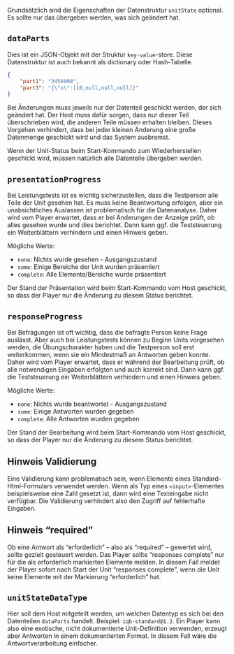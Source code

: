 Grundsätzlich sind die Eigenschaften der Datenstruktur `unitState` optional. Es sollte nur das übergeben werden, was sich geändert hat.

## `dataParts`

Dies ist ein JSON-Objekt mit der Struktur `key-value`-store. Diese Datenstruktur ist auch bekannt als dictionary oder Hash-Tabelle.

```.json
{
    "part1": "3456998",
    "part3": "{\"x\":[10,null,null,null]}"
}

```

Bei Änderungen muss jeweils nur der Datenteil geschickt werden, der sich geändert hat. Der Host muss dafür sorgen, dass nur dieser Teil überschrieben wird, die anderen Teile müssen erhalten bleiben. Dieses Vorgehen verhindert, dass bei jeder kleinen Änderung eine große Datenmenge geschickt wird und das System ausbremst.

Wenn der Unit-Status beim Start-Kommando zum Wiederherstellen geschickt wird, müssen natürlich alle Datenteile übergeben werden.

## `presentationProgress`

Bei Leistungstests ist es wichtig sicherzustellen, dass die Testperson alle Teile der Unit gesehen hat. Es muss keine Beantwortung erfolgen, aber ein unabsichtliches Auslassen ist problematisch für die Datenanalyse. Daher wird vom Player erwartet, dass er bei Änderungen der Anzeige prüft, ob alles gesehen wurde und dies berichtet. Dann kann ggf. die Teststeuerung ein Weiterblättern verhindern und einen Hinweis geben.

Mögliche Werte:

* `none`: Nichts wurde gesehen - Ausgangszustand
* `some`: Einige Bereiche der Unit wurden präsentiert
* `complete`: Alle Elemente/Bereiche wurde präsentiert

Der Stand der Präsentation wird beim Start-Kommando vom Host geschickt, so dass der Player nur die Änderung zu diesem Status berichtet.

## `responseProgress`

Bei Befragungen ist oft wichtig, dass die befragte Person keine Frage auslässt. Aber auch bei Leistungstests können zu Beginn Units vorgesehen werden, die Übungscharakter haben und die Testperson soll erst weiterkommen, wenn sie ein Mindestmaß an Antworten geben konnte. Daher wird vom Player erwartet, dass er während der Bearbeitung prüft, ob alle notwendigen Eingaben erfolgten und auch korrekt sind. Dann kann ggf. die Teststeuerung ein Weiterblättern verhindern und einen Hinweis geben.

Mögliche Werte:

* `none`: Nichts wurde beantwortet - Ausgangszustand
* `some`: Einige Antworten wurden gegeben
* `complete`: Alle Antworten wurden gegeben

Der Stand der Bearbeitung wird beim Start-Kommando vom Host geschickt, so dass der Player nur die Änderung zu diesem Status berichtet.

::: {.callout-tip}
## Hinweis Validierung

Eine Validierung kann problematisch sein, wenn Elemente eines Standard-Html-Formulars verwendet werden. Wenn als Typ eines `<input>`-Elementes beispielsweise eine Zahl gesetzt ist, dann wird eine Texteingabe nicht verfügbar. Die Validierung verhindert also den Zugriff auf fehlerhafte Eingaben.
:::

::: {.callout-tip}
## Hinweis "required"

Ob eine Antwort als "erforderlich" -- also als "required" -- gewertet wird, sollte gezielt gesteuert werden. Das Player sollte "responses complete" nur für die als erforderlich markierten Elemente melden. In diesem Fall meldet der Player sofort nach Start der Unit "responses complete", wenn die Unit keine Elemente mit der Markierung "erforderlich" hat.
:::

## `unitStateDataType`

Hier soll dem Host mitgeteilt werden, um welchen Datentyp es sich bei den Datenteilen `dataParts` handelt. Beispiel: `iqb-standard@1.2`. Ein Player kann also eine exotische, nicht dokumentierte Unit-Definition verwenden, erzeugt aber Antworten in einem dokumentierten Format. In diesem Fall wäre die Antwortverarbeitung einfacher.